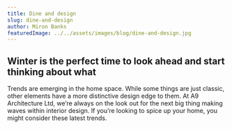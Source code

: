 ```yaml
---
title: Dine and design
slug: dine-and-design
author: Miron Banks
featuredImage: ../../assets/images/blog/dine-and-design.jpg
---
```

## Winter is the perfect time to look ahead and start thinking about what
Trends are emerging in the home space. While some things are just classic, 
other elements have a more distinctive design edge to them. At A9 Architecture Ltd, 
we’re always on the look out for the next big thing making waves within interior 
design. If you’re looking to spice up your home, you might consider these latest trends.